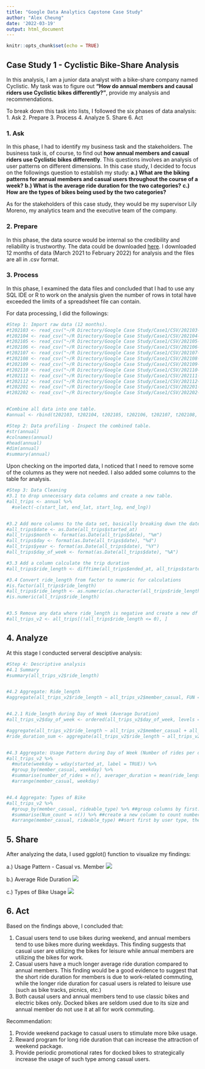 ---
title: "Google Data Analytics Capstone Case Study"
author: "Alex Cheung"
date: '2022-03-19'
output: html_document
---

```{r setup, include=FALSE}
knitr::opts_chunk$set(echo = TRUE)
```

## Case Study 1 - Cyclistic Bike-Share Analysis

In this analysis, I am a junior data analyst with a bike-share company named Cyclistic. My task was to figure out **"How do annual members and causal riders use Cyclistic bikes differently?"**, provide my analysis and recommendations. 

To break down this task into lists, I followed the six phases of data analysis:
  1. Ask
  2. Prepare
  3. Process
  4. Analyze
  5. Share
  6. Act
  

### 1. Ask

In this phase, I had to identify my business task and the stakeholders. The business task is, of course, to find out **how annual members and casual riders use Cyclistic bikes differently**. This questions involves an analysis of user patterns on different dimensions. In this case study, I decided to focus on the followings question to establish my study:
 **a.) What are the biking patterns for annual members and casual users throughout the course of a week?**
 **b.) What is the average ride duration for the two categories?**
 **c.) How are the types of bikes being used by the two categories?**
 
As for the stakeholders of this case study, they would be my supervisor Lily Moreno, my analytics team and the executive team of the company.


### 2. Prepare

In this phase, the data source would be internal so the credibility and reliability is trustworthy. The data could be downloaded [here](<https://divvy-tripdata.s3.amazonaws.com/index.html>). I downloaded 12 months of data (March 2021 to February 2022) for analysis and the files are all in .csv format.


### 3. Process

In this phase, I examined the data files and concluded that I had to use any SQL IDE or R to work on the analysis given the number of rows in total have exceeded the limits of a spreadsheet file can contain. 

For data processing, I did the followings:

```{r Importing data and profiling}
#Step 1: Import raw data (12 months).
#t202103 <- read_csv("~/R Directory/Google Case Study/Case1/CSV/202103-divvy-tripdata.csv")
#t202104 <- read_csv("~/R Directory/Google Case Study/Case1/CSV/202104-divvy-tripdata.csv")
#t202105 <- read_csv("~/R Directory/Google Case Study/Case1/CSV/202105-divvy-tripdata.csv")
#t202106 <- read_csv("~/R Directory/Google Case Study/Case1/CSV/202106-divvy-tripdata.csv")
#t202107 <- read_csv("~/R Directory/Google Case Study/Case1/CSV/202107-divvy-tripdata.csv")
#t202108 <- read_csv("~/R Directory/Google Case Study/Case1/CSV/202108-divvy-tripdata.csv")
#t202109 <- read_csv("~/R Directory/Google Case Study/Case1/CSV/202109-divvy-tripdata.csv")
#t202110 <- read_csv("~/R Directory/Google Case Study/Case1/CSV/202110-divvy-tripdata.csv")
#t202111 <- read_csv("~/R Directory/Google Case Study/Case1/CSV/202111-divvy-tripdata.csv")
#t202112 <- read_csv("~/R Directory/Google Case Study/Case1/CSV/202112-divvy-tripdata.csv")
#t202201 <- read_csv("~/R Directory/Google Case Study/Case1/CSV/202201-divvy-tripdata.csv")
#t202202 <- read_csv("~/R Directory/Google Case Study/Case1/CSV/202202-divvy-tripdata.csv")


#Combine all data into one table.
#annual <- rbind(t202103, t202104, t202105, t202106, t202107, t202108, t202109, t202110, t202111, t202112, t202201, t202202)

#Step 2: Data profiling - Inspect the combined table.
#str(annual)
#colnames(annual)
#head(annual)
#dim(annual)
#summary(annual)
```


Upon checking on the imported data, I noticed that I need to remove some of the columns as they were not needed. I also added some columns to the table for analysis.
```{r data cleaning}
#Step 3: Data Cleaning
#3.1 to drop unnecessary data columns and create a new table.
#all_trips <- annual %>% 
  #select(-c(start_lat, end_lat, start_lng, end_lng))


#3.2 Add more columns to the data set, basically breaking down the date into smaller pieces
#all_trips$date <- as.Date(all_trips$started_at)
#all_trips$month <- format(as.Date(all_trips$date), "%m")
#all_trips$day <- format(as.Date(all_trips$date), "%d")
#all_trips$year <- format(as.Date(all_trips$date), "%Y")
#all_trips$day_of_week <- format(as.Date(all_trips$date), "%A")

#3.3 Add a column calculate the trip duration
#all_trips$ride_length <- difftime(all_trips$ended_at, all_trips$started_at)

#3.4 Convert ride_length from factor to numeric for calculations
#is.factor(all_trips$ride_length) 
#all_trips$ride_length <- as.numeric(as.character(all_trips$ride_length)) 
#is.numeric(all_trips$ride_length) 


#3.5 Remove any data where ride_length is negative and create a new df
#all_trips_v2 <- all_trips[(!all_trips$ride_length <= 0), ]

```


## 4. Analyze

At this stage I conducted serveral desciptive analysis:
```{r descriptive analysis}
#Step 4: Descriptive analysis
#4.1 Summary 
#summary(all_trips_v2$ride_length) 


#4.2 Aggregate: Ride_length 
#aggregate(all_trips_v2$ride_length ~ all_trips_v2$member_casual, FUN = mean)


#4.2.1 Ride_length during Day of Week (Average Duration)
#all_trips_v2$day_of_week <- ordered(all_trips_v2$day_of_week, levels = c("Sunday", "Monday", "Tuesday", "Wednesday", "Thursday", "Friday", "Saturday"))

#aggregate(all_trips_v2$ride_length ~ all_trips_v2$member_casual + all_trips_v2$day_of_week, FUN = mean)
#ride_duration_sum <- aggregate(all_trips_v2$ride_length ~ all_trips_v2$member_casual + all_trips_v2$day_of_week, FUN = mean) #assign df to the table above


#4.3 Aggregate: Usage Pattern during Day of Week (Number of rides per day of week)
#all_trips_v2 %>% 
  #mutate(weekday = wday(started_at, label = TRUE)) %>% 
  #group_by(member_casual, weekday) %>% 
  #summarise(number_of_rides = n(), averager_duration = mean(ride_length)) %>% 
  #arrange(member_casual, weekday)


#4.4 Aggregate: Types of Bike 
#all_trips_v2 %>% 
  #group_by(member_casual, rideable_type) %>% ##group columns by first: user type, second: bike type
  #summarise(Num_count = n()) %>% ##create a new column to count number of rows, the previous group function will separate the counts based on groups
  #arrange(member_casual, rideable_type) ##sort first by user type, then bike type


```


## 5. Share

After analyzing the data, I used ggplot() function to visualize my findings:

  a.) Usage Pattern - Casual vs. Member
      ![](https://github.com/kowo0403hk/Google-Data-Analtyics/blob/main/Case1-Rplot-Number%20of%20Usage.png?raw=true)
  
  b.) Average Ride Duration
      ![](https://github.com/kowo0403hk/Google-Data-Analtyics/blob/main/Case1-Rplot-Average%20Duration.png?raw=true)

  c.) Types of Bike Usage
      ![](https://github.com/kowo0403hk/Google-Data-Analtyics/blob/main/Case1-Rplot-Types%20of%20Bike%20Usage.png?raw=true)
      

## 6. Act

Based on the findings above, I concluded that:

  1. Casual users tend to use bikes during weekend, and annual members tend to use bikes more during weekdays. This finding suggests that casual user are utilizing the bikes for leisure while annual members are utilizing the bikes for work. 
  2. Casual users have a much longer average ride duration compared to annual members. This finding would be a good evidence to suggest that the short ride duration for members is due to work-related commuting, while the longer ride duration for casual users is related to leisure use (such as bike tracks, picnics, etc.)
  3. Both causal users and annual members tend to use classic bikes and electric bikes only. Docked bikes are seldom used due to its size and annual member do not use it at all for work commuting. 
  

Recommendation:

  1. Provide weekend package to casual users to stimulate more bike usage. 
  2. Reward program for long ride duration that can increase the attraction of weekend package.
  3. Provide periodic promotional rates for docked bikes to strategically increase the usage of such type among casual users. 